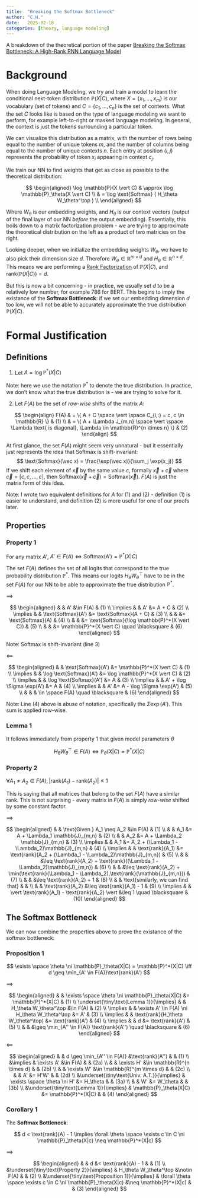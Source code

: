 ```yaml
---
title:  "Breaking the Softmax Bottleneck"
author: "C.H."
date:   2025-02-18
categories: [theory, language modeling]
---
```


A breakdown of the theoretical portion of the paper [Breaking the Softmax Bottleneck: A High-Rank RNN Language Model](https://arxiv.org/abs/1711.03953)

# Background

When doing Language Modeling, we try and train a model to learn the conditional next-token distribution $\mathbb{P}(X \vert C)$, where $X= \lbrace x_1, \dots , x_m \rbrace$ is our vocabulary (set of tokens) and $C = \lbrace c_1, \dots, c_n \rbrace$ is the set of contexts. What the set $C$ looks like is based on the type of language modeling we want to perform, for example left-to-right or masked language modeling. In general, the context is just the tokens surrounding a particular token.

We can visualize this distribution as a matrix, with the number of rows being equal to the number of unique tokens $m$, and the number of columns being equal to the number of unique contexts $n$. Each entry at position $(i, j)$ represents the probability of token $x_i$ appearing in context $c_j$.

We train our NN to find weights that get as close as possible to the theoretical distribution:

$$
\begin{aligned}
\log \mathbb{P}(X \vert C) & \approx \log \mathbb{P}_\theta(X \vert C) \\
& = \log \text{Softmax} ( H_\theta W_\theta^\top ) \\
\end{aligned}
$$

Where $W_\theta$ is our embedding weights, and $H_\theta$ is our context vectors (output of the final layer of our NN *before* the output embedding).
Essentially, this boils down to a matrix factorization problem - we are trying to approximate the theoretical distribution on the left as a product of two matricies on the right.

Looking deeper, when we initialize the embedding weights $W_\theta$, we have to also pick their dimension size $d$. 
Therefore $W_\theta \in \mathbb{R}^{m \times d}$ and $H_\theta \in \mathbb{R}^{n \times d}$. This means we are performing a 
[Rank Factorization](https://en.wikipedia.org/wiki/Rank_factorization) of $\mathbb{P}(X \vert C)$, and $\text{rank}(\mathbb{P}(X \vert C)) = d$.

But this is now a bit concerning - in practice, we usually set $d$ to be a relatively low number, for example 786 for BERT.
This begins to imply the existance of the **Softmax Bottleneck**: if we set our embedding dimension $d$ too low, we will not
be able to accurately approximate the true distribution $\mathbb{P}(X \vert C)$.

# Formal Justification

## Definitions

1) Let $A = \log \mathbb{P}^*(X \vert C)$

Note: here we use the notation $\mathbb{P}^*$ to denote the true distribution. In practice, we don't know what the true distribution is - we are trying to solve for it.

2) Let $F(A)$ be the set of *row-wise* shifts of the matrix $A$:

$$
\begin{align}
F(A) & = \{ A + C \space \vert \space C_{i,:} = c, c \in \mathbb{R}  \} & (1) \\
& = \{ A + \Lambda J_{m,n} \space \vert \space \Lambda \text{ is diagonal}, \Lambda \in \mathbb{R}^{n \times n} \} & (2)
\end{align}
$$

At first glance, the set $F(A)$ might seem very unnatural - but it essentially just represents the idea that Softmax is shift-invariant:
$$
\text{Softmax}(\vec x) = \frac{\exp(\vec x)}{\sum_j \exp(x_j)}
$$
If we shift each element of $\vec x$ by the same value $c$, formally $\vec x + \vec c$ where $\vec c = [c, c, \dots, c]$, then $\text{Softmax}(\vec x + \vec c) = \text{Softmax}(\vec x)$.
$F(A)$ is just the matrix form of this idea.

Note: I wrote two equivalent definitions for $A$ for (1) and (2) - definition (1) is easier to understand,
and definition (2) is more useful for one of our proofs later.

## Properties

### Property 1

For any matrix $A'$, $A' \in F(A) \iff \text{Softmax}(A') = \mathbb{P}^*(X \vert C)$

The set $F(A)$ defines the set of all logits that correspond to the true probability distribution $\mathbb{P}^*$.  This means our logits $H_\theta W_\theta^\top$ have to be in the set $F(A)$ for our NN to be able to approximate the true distribution $\mathbb{P}^*$.

$\implies$

$$
\begin{aligned}
& & A' &\in F(A) & (1) \\
\implies & & A' &= A + C & (2) \\
\implies & & \text{Softmax}(A') &= \text{Softmax}(A + C) & (3) \\
& & &= \text{Softmax}(A) & (4) \\
& & &= \text{Softmax}(\log \mathbb{P}^*(X \vert C)) & (5) \\
& & &= \mathbb{P}^*(X \vert C) \quad \blacksquare & (6)
\end{aligned}
$$

Note: Softmax is shift-invariant (line 3)

$\impliedby$

$$
\begin{aligned}
& & \text{Softmax}(A') &= \mathbb{P}^*(X \vert C) & (1) \\
\implies & & \log \text{Softmax}(A') &= \log \mathbb{P}^*(X \vert C) & (2) \\
\implies & & \log \text{Softmax}(A') &= A & (3) \\
\implies & & A' + \log \Sigma \exp(A') &= A & (4) \\
\implies & & A' &= A - \log \Sigma \exp(A') & (5) \\
& & & \in \space F(A)  \quad \blacksquare & (6)
\end{aligned}
$$

Note: Line (4) above is abuse of notation, specifically the $\Sigma \exp(A')$. This sum is applied row-wise.

### Lemma 1

It follows immediately from property 1 that given model parameters $\theta$

$$
H_\theta W_\theta^\top \in F(A) \iff \mathbb{P}_\theta(X \vert C) = \mathbb{P}^*(X \vert C)
$$

### Property 2

$\forall A_1 \neq A_2 \in F(A), \vert \text{rank}(A_1) - \text{rank}(A_2) \vert \leq 1$

This is saying that all matrices that belong to the set $F(A)$ have a similar rank. This is not surprising - every matrix in $F(A)$ is simply *row-wise* shifted by some constant factor.

$\implies$

$$
\begin{aligned}
& & \text{Given } A_1 \neq A_2 &\in F(A) & (1) \\
& & A_1 &= A + \Lambda_1 \mathbb{J}_{m,n} & (2) \\
& & A_2 &= A + \Lambda_2 \mathbb{J}_{m,n} & (3) \\
\implies & & A_1 &= A_2 + (\Lambda_1 - \Lambda_2)\mathbb{J}_{m,n} & (4) \\
\implies & & \text{rank}(A_1) &= \text{rank}(A_2 + (\Lambda_1 - \Lambda_2)\mathbb{J}_{m,n}) & (5) \\
& & &\leq \text{rank}(A_2) + \text{rank}((\Lambda_1 - \Lambda_2)\mathbb{J}_{m,n}) & (6) \\
& & &\leq \text{rank}(A_2) + \min(\text{rank}(\Lambda_1 - \Lambda_2),\text{rank}(\mathbb{J}_{m,n})) & (7) \\
& & &\leq \text{rank}(A_2) + 1 & (8) \\
& & \text{similarly, we can find that} & & \\
& & \text{rank}(A_2) &\leq \text{rank}(A_1) - 1 & (9) \\
\implies & & \vert \text{rank}(A_1) - \text{rank}(A_2) \vert &\leq 1 \quad \blacksquare & (10)
\end{aligned}
$$

## The Softmax Bottleneck

We can now combine the properties above to prove the existance of the softmax bottleneck:

### Proposition 1

$$
\exists \space \theta \ni \mathbb{P}_\theta(X|C) = \mathbb{P}^*(X|C) \iff d \geq \min_{A' \in F(A)}\text{rank}(A')
$$

$\implies$

$$
\begin{aligned}
& & \exists \space \theta \ni \mathbb{P}_\theta(X|C) &= \mathbb{P}^*(X|C) & (1) \\
\underset{\tiny\text{Lemma 1}}{\implies} & & H_\theta W_\theta^\top &\in F(A) & (2) \\
\implies & & \exists A' \in F(A) \ni H_\theta W_\theta^\top &= A' & (3) \\
\implies & & \text{rank}(H_\theta W_\theta^\top) &= \text{rank}(A') & (4) \\
\implies & & d &= \text{rank}(A') & (5) \\
& & &\geq \min_{A'' \in F(A)} \text{rank}(A'') \quad \blacksquare & (6)
\end{aligned}
$$

$\impliedby$

$$
\begin{aligned}
& & d \geq \min_{A'' \in F(A)} &\text{rank}(A'') & & (1) \\
&\implies & \exists A' &\in F(A) & & (2a) \\
& & \exists H' &\in \mathbb{R}^{n \times d} & & (2b) \\
& & \exists W' &\in \mathbb{R}^{m \times d} & & (2c) \\
& & A' &= H'W' & & (2d) \\
&\underset{\tiny\text{Univ. A.T.}}{\implies} & \exists \space \theta \ni H' &= H_\theta & & (3a) \\
& & W' &= W_\theta & & (3b) \\
&\underset{\tiny\text{Lemma 1}}{\implies} & \mathbb{P}_\theta(X|C) &= \mathbb{P}^*(X|C) & & (4)
\end{aligned}
$$

### Corollary 1

The **Softmax Bottleneck**:

$$
d < \text{rank}(A) - 1 \implies \forall \theta \space  \exists c \in C \ni \mathbb{P}_\theta(X|c) \neq \mathbb{P}^*(X|c)
$$

$\implies$

$$
\begin{aligned}
& & d &< \text{rank}(A) - 1 & & (1) \\
&\underset{\tiny\text{Property 2}}{\implies} & H_\theta W_\theta^\top &\notin F(A) & & (2) \\
&\underset{\tiny\text{Proposition 1}}{\implies} & \forall \theta \space \exists c \in C \ni \mathbb{P}_\theta(X|c) &\neq \mathbb{P}^*(X|c) & & (3)
\end{aligned}
$$
